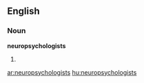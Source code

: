 ==English==

===Noun===
'''neuropsychologists'''

# {{plural of|[[neuropsychologist]]}}

[[ar:neuropsychologists]]
[[hu:neuropsychologists]]